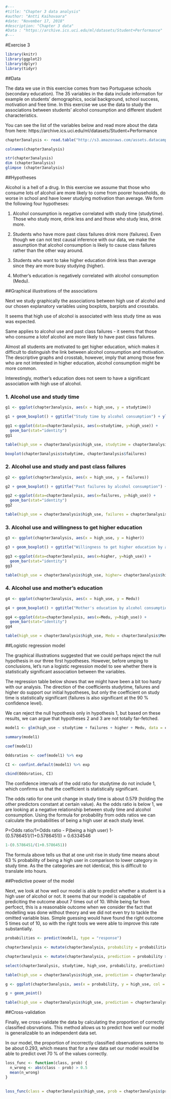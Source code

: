 ```{r, include=FALSE}
#---
#title: "Chapter 3 data analysis"
#author: "Antti Kaihovaara"
#date: "November 17, 2018"
#description: "Chapter 3 data"
#Data : "https://archive.ics.uci.edu/ml/datasets/Student+Performance"
#---
```



#Exercise 3

```{r, include=FALSE}

library(knitr)
library(ggplot2)
library(dplyr)
library(tidyr)
```

##Data


The data we use in this exercise comes from two Portuguese schools (secondary education). The 35 variables in the data include information for example on students' demographics, social background, school success, motivation and free time. In this exercise we use the data to study the associations between students' alcohol consumption and different student characteristics.

You can see the list of the variables below and read more about the data from here: https://archive.ics.uci.edu/ml/datasets/Student+Performance


```{r, include=TRUE}
chapter3analysis <- read.table("http://s3.amazonaws.com/assets.datacamp.com/production/course_2218/datasets/alc.txt", sep=",", header=TRUE) 

colnames(chapter3analysis)
```

```{r, include=FALSE}
str(chapter3analysis)
dim (chapter3analysis)
glimpse (chapter3analysis)
```

##Hypotheses

Alcohol is a hell of a drug. In this exercise we assume that those who consume lots of alcohol are more likely to come from poorer households, do worse in school and have lower studying motivation than average. We form the following four hypotheses:

1. Alcohol consumption is negative correlated with study time (studytime). Those who study more, drink less and and those who study less, drink more. 

2. Students who have more past class failures drink more (failures). Even though we can not test causal inference with our data, we make the assumption that alcohol consumption is likely to cause class failures rather than the other way around.

3. Students who want to take higher education drink less than average since they are more busy studying (higher).

4. Mother's education is negatively correlated with alcohol consumption (Medu).
 

##Graphical illustrations of the associations

Next we study graphically the associations between high use of alcohol and our chosen explanatory variables using boxplots, barplots and crosstabs. 

It seems that high use of alcohol is associated with less study time as was was expected. 

Same applies to alcohol use and past class failures - it seems that those who consume a lotof alcohol are more likely to have past class failures. 

Almost all students are motivated to get higher education, which makes it difficult to distinguish the link between alcohol consumption and motivation. The descriptive graphs and crosstab, however, imply that among those few who are not interested in higher education, alcohol consumption might be more common.

Interestingly, mother's education does not seem to have a significant association with high use of alcohol.


### 1. Alcohol use and study time
```{r, include=TRUE}


g1 <- ggplot(chapter3analysis, aes(x = high_use, y = studytime))

g1 + geom_boxplot() + ggtitle("Study time by alcohol consumption") + ylab("study time") + xlab("high consumption")

gg1 <-ggplot(data=chapter3analysis, aes(x=studytime, y=high_use)) +
  geom_bar(stat="identity")
gg1

table(high_use = chapter3analysis$high_use, studytime = chapter3analysis$studytime)

boxplot(chapter3analysis$studytime, chapter3analysis$failures)

```




### 2. Alcohol use and study and past class failures

```{r, include=TRUE}


g2 <- ggplot(chapter3analysis, aes(x = high_use, y = failures))

g2 + geom_boxplot() + ggtitle("Past failures by alcohol consumption") + ylab("number of past class failures") + xlab("high consumption")

gg2 <-ggplot(data=chapter3analysis, aes(x=failures, y=high_use)) +
  geom_bar(stat="identity")
gg2

table(high_use = chapter3analysis$high_use, failures = chapter3analysis$failures)

```
### 3. Alcohol use and willingness to get higher education

```{r, include=TRUE}
g3 <- ggplot(chapter3analysis, aes(x = high_use, y = higher))

g3 + geom_boxplot() + ggtitle("Willingness to get higher education by alcohol consumption") + ylab("wants to take higher education") + xlab("high consumption")

gg3 <-ggplot(data=chapter3analysis, aes(x=higher, y=high_use)) +
  geom_bar(stat="identity")
gg3

table(high_use = chapter3analysis$high_use, higher= chapter3analysis$higher)
```


### 4. Alcohol use and mother's education
```{r, include=TRUE}
g4 <- ggplot(chapter3analysis, aes(x = high_use, y = Medu))

g4 + geom_boxplot() + ggtitle("Mother's education by alcohol consumption") + ylab("Mother's education") + xlab("high consumption")

gg4 <-ggplot(data=chapter3analysis, aes(x=Medu, y=high_use)) +
  geom_bar(stat="identity")
gg4

table(high_use = chapter3analysis$high_use, Medu = chapter3analysis$Medu)

```

##Logistic regression model

The graphical illustrations suggested that we could perhaps reject the null hypothesis in our three first hypotheses. However, before umping to conclusions, let's run a logistic regression model to see whether there is statistically significant association between the variables. 

The regression table below shows that we might have been a bit too hasty with our analysis. The direction of the coefficients studytime, failures and higher do support our initial hypotheses, but only the coefficient on study time is statistically significant (failures is also significant at the 90 % confidence level).

We can reject the null hypothesis only in hypothesis 1, but based on these results, we can argue that hypotheses 2 and 3 are not totally far-fetched.


```{r, include=TRUE}

model1 <- glm(high_use ~ studytime + failures + higher + Medu, data = chapter3analysis, family = "binomial")

summary(model1)

coef(model1)
```






```{r, include=TRUE}

Oddsratios <- coef(model1) %>% exp

CI <- confint.default(model1) %>% exp

cbind(Oddsratios, CI)
```

The confidence intervals of the odd ratio for studytime do not include 1, which confirms us that the coefficient is statistically significant.

The odds ratio for one unit change in study time is about 0.579 (holding the other predictors constant at certain value). As the odds ratio is below 1, we are looking at a negative relationship between study time and alcohol consumption. Using the formula for probability from odds ratios we can calculate the probabilities of being a high user at each study level. 

P=Odds ratio/1+Odds ratio - P(being a high user) 
1-(0.5786451/(1+0.5786451)) = 0.6334546

```{r, include=TRUE}
1-(0.5786451/(1+0.5786451))
```

The formula above tells us that at one unit rise in study time means about 63 % probability of being a high user in comparison to lower category in study time. As the the categories are not identical, this is difficult to translate into hours.

##Predictive power of the model

Next, we look at how well our model is able to predict whether a student is a high user of alcohol or not. It seems that our model is capabable of prediciting the outcome about 7 times out of 10. While being far from perfcect, this is a reasonable outcome when we consider the fact that modelling was done without theory and we did not even try to tackle the omitted variable bias. Simple guessing would have found the right outcome 5 times out of 10, so with the right tools we were able to improve this rate substantially.


```{r, include=TRUE}



probabilities <- predict(model1, type = "response")

chapter3analysis <- mutate(chapter3analysis, probability = probabilities)

chapter3analysis <- mutate(chapter3analysis, prediction = probability > 0.5)

select(chapter3analysis, studytime, high_use, probability, prediction) %>% tail(10)

table(high_use = chapter3analysis$high_use, prediction = chapter3analysis$prediction)

g <- ggplot(chapter3analysis, aes(x = probability, y = high_use, col = prediction))

g + geom_point()

table(high_use = chapter3analysis$high_use, prediction = chapter3analysis$prediction) %>% prop.table %>% addmargins
```

##Cross-validation

Finally, we cross-validate the data by calculating the proportion of correctly classified obsrvations. This method allows us to predict how well our model is generalizable to an independent data set.

In our model, the proportion of incorrectly classified observations seems to be about 0.293, which means that for a new data set our model would be able to predict ovet 70 % of the values correctly.

```{r, include=TRUE}


loss_func <- function(class, prob) {
  n_wrong <- abs(class - prob) > 0.5
  mean(n_wrong)
}

 
loss_func(class = chapter3analysis$high_use, prob = chapter3analysis$probability)

```




